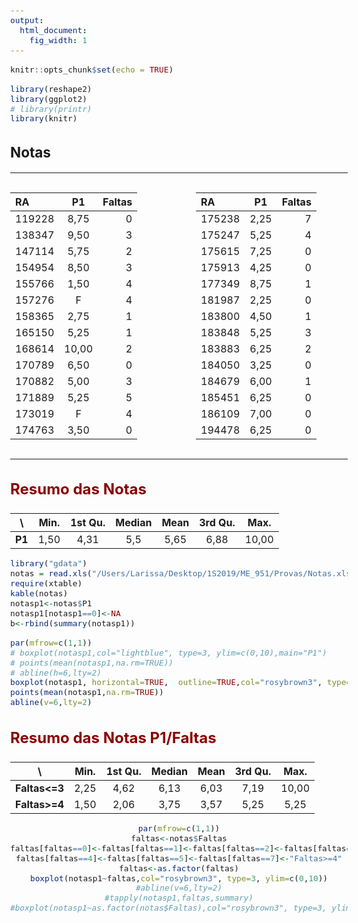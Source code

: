 ```yaml
---
output:
  html_document:
    fig_width: 1
---
```


<style type="text/css">
.nav.navbar-nav.navbar-right a {
    color: white;
}
.navbar {
  background-color:maroon;
  border-color:black;
  icon-color:white;
}
.navbar-brand {
color:black!important;
}
body{ /* Normal  */
      font-size: 15px;
  }
h1.title {
  font-size: 32px;
}
h3 { /* Header 3 */
  font-size: 24px;
  color: DarkRed;
}
</style>

<style>
.column-f1{
  float: left;
  width: 20%;
  text-align: left;
}
.column-f2{
  float: right;
  width: 20%;
  text-align: right;
}

.column-left{
  float: left;
  width: 45%;
  text-align: left;
}
.column-right{
  float: right;
  width: 45%;
  text-align: left;
}
.column{
  float: left;
  width: 100%;
  text-align: left;
} 
</style>



```r
knitr::opts_chunk$set(echo = TRUE)
```

```r
library(reshape2)
library(ggplot2)
# library(printr)
library(knitr)
```

## Notas

----

<div class="column-left">

|     RA|    P1| Faltas|
|:------|:----:|------:|
| 119228|  8,75|      0|
| 138347|  9,50|      3|
| 147114|  5,75|      2|
| 154954|  8,50|      3|
| 155766|  1,50|      4|
| 157276|  F   |      4|
| 158365|  2,75|      1|
| 165150|  5,25|      1|
| 168614| 10,00|      2|
| 170789|  6,50|      0|
| 170882|  5,00|      3|
| 171889|  5,25|      5|
| 173019|  F   |      4|
| 174763|  3,50|      0|

</div>
<div class="column-right">

|     RA|    P1| Faltas|
|:------|:----:|------:|
| 175238|  2,25|      7|
| 175247|  5,25|      4|
| 175615|  7,25|      0|
| 175913|  4,25|      0|
| 177349|  8,75|      1|
| 181987|  2,25|      0|
| 183800|  4,50|      1|
| 183848|  5,25|      3|
| 183883|  6,25|      2|
| 184050|  3,25|      0|
| 184679|  6,00|      1|
| 185451|  6,25|      0|
| 186109|  7,00|      0|
| 194478|  6,25|      0|

</div>

<div class="column">
----

### Resumo das Notas 

\    | Min.| 1st Qu.| Median| Mean| 3rd Qu.| Max.|
:----:|:----:|:-------:|:------:|:----:|:-------:|:----:|
**P1** | 1,50|    4,31|   5,5| 5,65|    6,88| 10,00|



```r
library("gdata")
notas = read.xls("/Users/Larissa/Desktop/1S2019/ME_951/Provas/Notas.xls",header = TRUE)
require(xtable)
kable(notas)
notasp1<-notas$P1
notasp1[notasp1==0]<-NA
b<-rbind(summary(notasp1))
```

```r
par(mfrow=c(1,1))
# boxplot(notasp1,col="lightblue", type=3, ylim=c(0,10),main="P1")
# points(mean(notasp1,na.rm=TRUE))
# abline(h=6,lty=2)
boxplot(notasp1, horizontal=TRUE,  outline=TRUE,col="rosybrown3", type=3, ylim=c(0,10))
points(mean(notasp1,na.rm=TRUE))
abline(v=6,lty=2)

```

### Resumo das Notas P1/Faltas

\    | Min.| 1st Qu.| Median| Mean| 3rd Qu.| Max.|
:----:|:----:|:-------:|:------:|:----:|:-------:|:----:|
**Faltas<=3** | 2,25|    4,62|   6,13| 6,03|    7,19| 10,00|
**Faltas>=4** | 1,50|    2,06|   3,75| 3,57|    5,25| 5,25|

<center>
```r
par(mfrow=c(1,1))
faltas<-notas$Faltas
faltas[faltas==0]<-faltas[faltas==1]<-faltas[faltas==2]<-faltas[faltas==3]<-"Faltas<=3"
faltas[faltas==4]<-faltas[faltas==5]<-faltas[faltas==7]<-"Faltas>=4"
faltas<-as.factor(faltas)
boxplot(notasp1~faltas,col="rosybrown3", type=3, ylim=c(0,10))
#abline(v=6,lty=2)
#tapply(notasp1,faltas,summary)
#boxplot(notasp1~as.factor(notas$Faltas),col="rosybrown3", type=3, ylim=c(0,10))
```
</center>

</div>

